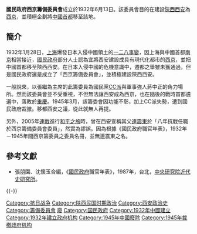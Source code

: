 '''國民政府西京籌備委員會'''成立於1932年6月13日。該委員會目的在建設[[陝西|陝西]][[西安|西安]]為[[西京|西京]]，並積極企劃將[[中國首都|中國首都]]移至該地。

==簡介==
1932年1月28日，[[上海|上海]]爆發日本入侵中國領土的[[一二八事變|一二八事變]]，因上海與中國首都[[南京|南京]]相當接近，[[國民政府|國民政府]]部分人士認為宜將西安建設成具有現代化都市的[[西京|西京]]，並把中國首都移至陝西西安。在日本入侵中國的危機意識中，遷都之舉雖未獲通過，但是國民政府還是成立了「西京籌備委員會」，並積極建設陝西西安。

一般說來，以張繼為主席的此籌委員為國民黨[[CC派|CC派]]與軍事強人蔣中正的角力場所。然而該委員會並不受重視，不但無法讓西安成為西京，也在隨後的戰時首都遴選中，落敗於[[重慶|重慶]]。1945年3月，該籌委會因功能不彰，加上CC派失勢，遭到國民政府裁撤。移都西安之議，從此就無人再提。

另外，2005年[[連戰|連戰]]進行[[2005年中國國民黨和平之旅|和平之旅]]時，曾在西安宣稱其父[[連震東|連震東]]於「八年抗戰任職於西京籌備委員會委員」，然實為謬誤。因為根據《國民政府職官年表》，1932年－1945年間西京籌委員之委員名冊，並無連震東之名。

==參考文獻==
{{Reflist}}
* 張朋園、沈懷玉合編，《[[國民政府|國民政府]]職官年表》，1987年，台北，[[中央研究院近代史研究所|中央研究院近代史研究所]]。

{{-}}
{{西安市市长}}

{{DEFAULTSORT:G國民政府西京籌備委員會}}
[[Category:抗日战争|Category:抗日战争]]
[[Category:陕西民国时期政治|Category:陕西民国时期政治]]
[[Category:西安政治史|Category:西安政治史]]
[[Category:籌備委員會|Category:籌備委員會]]
[[Category:委員會_(中華民國中央政府)|廢]]
[[Category:国民政府|Category:国民政府]]
[[Category:1932年中國建立|Category:1932年中國建立]]
[[Category:1932年建立政府机构|Category:1932年建立政府机构]]
[[Category:1945年中國廢除|Category:1945年中國廢除]]
[[Category:1945年裁撤政府机构|Category:1945年裁撤政府机构]]